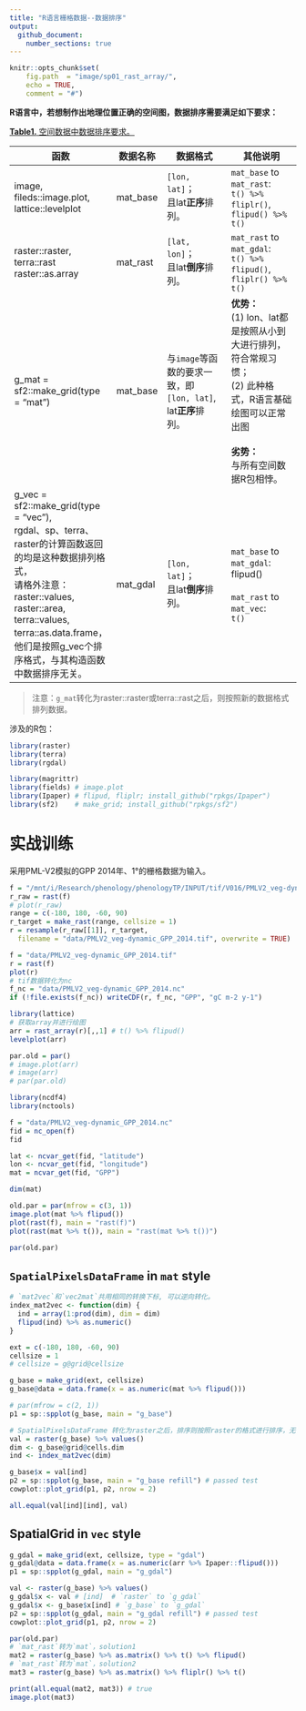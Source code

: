 ```yaml
---
title: "R语言栅格数据--数据排序"
output: 
  github_document:
    number_sections: true
---
```


```r
knitr::opts_chunk$set(
    fig.path  = "image/sp01_rast_array/",
    echo = TRUE, 
    comment = "#")
```

**R语言中，若想制作出地理位置正确的空间图，数据排序需要满足如下要求：**

<u>**Table1.** 空间数据中数据排序要求。</u>

| 函数                                                         | 数据名称 | 数据格式                                                     | 其他说明                                                     |
| ------------------------------------------------------------ | -------- | ------------------------------------------------------------ | ------------------------------------------------------------ |
| image, fileds::image.plot, lattice::levelplot                | mat_base | `[lon, lat]`；<br/>且lat**正序**排列。                       | `mat_base` to `mat_rast`:<br />`t() %>% fliplr()`, `flipud() %>% t()` |
| raster::raster, terra::rast<br />raster::as.array            | mat_rast | `[lat, lon]`；<br/>且lat**倒序**排列。                       | `mat_rast` to `mat_gdal`:<br />`t() %>% flipud()`, `fliplr() %>% t()` |
| g_mat = sf2::make_grid(type = "mat")                         | mat_base | 与`image`等函数的要求一致，即<br/>`[lon, lat]`, <br />lat**正序**排列。 | **优势：**<br/>(1) lon、lat都是按照从小到大进行排列，符合常规习惯；<br/> (2) 此种格式，R语言基础绘图可以正常出图<br /><br />**劣势：**<br/>与所有空间数据R包相悖。 |
| g_vec = sf2::make_grid(type = "vec"), <br/>rgdal、sp、terra、raster的计算函数返回的均是这种数据排列格式，<br />请格外注意：raster::values, raster::area, terra::values, terra::as.data.frame，他们是按照g_vec个排序格式，与其构造函数中数据排序无关。 | mat_gdal | `[lon, lat]`；<br/>且lat**倒序**排列。                       | `mat_base` to `mat_gdal`:<br />flipud()<br /><br />`mat_rast` to `mat_vec`:<br />`t()` |

> 注意：`g_mat`转化为raster::raster或terra::rast之后，则按照新的数据格式排列数据。

涉及的R包：

```r
library(raster)
library(terra)
library(rgdal)

library(magrittr)
library(fields) # image.plot
library(Ipaper) # flipud, fliplr; install_github("rpkgs/Ipaper")
library(sf2)    # make_grid; install_github("rpkgs/sf2")
```

# 实战训练

采用PML-V2模拟的GPP 2014年、1°的栅格数据为输入。

```r
f = "/mnt/i/Research/phenology/phenologyTP/INPUT/tif/V016/PMLV2_veg-dynamic_2014-01-01.tif"
r_raw = rast(f)
# plot(r_raw)
range = c(-180, 180, -60, 90)
r_target = make_rast(range, cellsize = 1)
r = resample(r_raw[[1]], r_target, 
  filename = "data/PMLV2_veg-dynamic_GPP_2014.tif", overwrite = TRUE)
```

```r
f = "data/PMLV2_veg-dynamic_GPP_2014.tif"
r = rast(f)
plot(r)
# tif数据转化为nc
f_nc = "data/PMLV2_veg-dynamic_GPP_2014.nc"
if (!file.exists(f_nc)) writeCDF(r, f_nc, "GPP", "gC m-2 y-1")
```

```r
library(lattice)
# 获取array并进行绘图
arr = rast_array(r)[,,1] # t() %>% flipud()
levelplot(arr)

par.old = par()
# image.plot(arr)
# image(arr)
# par(par.old)
```

```r
library(ncdf4)
library(nctools)

f = "data/PMLV2_veg-dynamic_GPP_2014.nc"
fid = nc_open(f)
fid

lat <- ncvar_get(fid, "latitude")
lon <- ncvar_get(fid, "longitude")
mat = ncvar_get(fid, "GPP")

dim(mat)

old.par = par(mfrow = c(3, 1))
image.plot(mat %>% flipud())
plot(rast(f), main = "rast(f)")
plot(rast(mat %>% t()), main = "rast(mat %>% t())")

par(old.par)
```

## `SpatialPixelsDataFrame` in `mat` style

```r
# `mat2vec`和`vec2mat`共用相同的转换下标, 可以逆向转化。
index_mat2vec <- function(dim) {
  ind = array(1:prod(dim), dim = dim)
  flipud(ind) %>% as.numeric()  
}
```

```r
ext = c(-180, 180, -60, 90)
cellsize = 1
# cellsize = g@grid@cellsize

g_base = make_grid(ext, cellsize)
g_base@data = data.frame(x = as.numeric(mat %>% flipud()))

# par(mfrow = c(2, 1))
p1 = sp::spplot(g_base, main = "g_base")

# SpatialPixelsDataFrame 转化为raster之后，排序则按照raster的格式进行排序，无论mat或vec格式。
val = raster(g_base) %>% values()
dim <- g_base@grid@cells.dim
ind <- index_mat2vec(dim)

g_base$x = val[ind]
p2 = sp::spplot(g_base, main = "g_base refill") # passed test
cowplot::plot_grid(p1, p2, nrow = 2)

all.equal(val[ind][ind], val)
```

## SpatialGrid in `vec` style

```r
g_gdal = make_grid(ext, cellsize, type = "gdal")
g_gdal@data = data.frame(x = as.numeric(arr %>% Ipaper::flipud()))
p1 = sp::spplot(g_gdal, main = "g_gdal")

val <- raster(g_base) %>% values()
g_gdal$x <- val # [ind]  # `raster` to `g_gdal`
g_gdal$x <- g_base$x[ind] # `g_base` to `g_gdal`
p2 = sp::spplot(g_gdal, main = "g_gdal refill") # passed test
cowplot::plot_grid(p1, p2, nrow = 2)

par(old.par)
# `mat_rast`转为`mat`，solution1
mat2 = raster(g_base) %>% as.matrix() %>% t() %>% flipud()
# `mat_rast`转为`mat`，solution2
mat3 = raster(g_base) %>% as.matrix() %>% fliplr() %>% t()

print(all.equal(mat2, mat3)) # true
image.plot(mat3)
```
